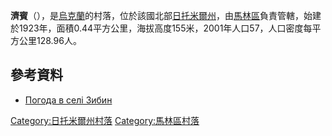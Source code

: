 {{coord|50|43|25|N|29|11|52|E|scale:30000|display=title}}

'''濟賓'''（{{lang-uk|Зибин}}），是[[烏克蘭|烏克蘭]]的村落，位於該國北部[[日托米爾州|日托米爾州]]，由[[馬林區|馬林區]]負責管轄，始建於1923年，面積0.44平方公里，海拔高度155米，2001年人口57，人口密度每平方公里128.96人。

==參考資料==
* [http://weather.in.ua/ua/zhitomirskaja/9001 Погода в селі Зибин] {{Wayback|url=http://weather.in.ua/ua/zhitomirskaja/9001 |date=20111219140512 }}

{{DEFAULTSORT:Зибин}}
[[Category:日托米爾州村落|Category:日托米爾州村落]]
[[Category:馬林區村落|Category:馬林區村落]]


{{Zhytomyr-geo-stub}}